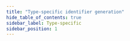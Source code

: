 ```yaml
---
title: "Type-specific identifier generation"
hide_table_of_contents: true
sidebar_label: Type-specific
sidebar_position: 1
---
```





<LanguageSwitcher supportedLanguages={supportedLanguages} />

<LanguageContent language="csharp">
   <TypeSpecificCsharp />
</LanguageContent>

<LanguageContent language="java">
   <TypeSpecificJava />
</LanguageContent>


<!---
- [Document key generatation](../../../../server/kb/document-key-generation)
- [Working with document identifiers](../../../document-identifiers/working-with-document-ids)
- [Global identifier generation conventions](./global)

-->